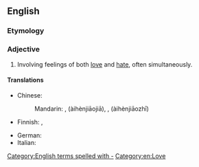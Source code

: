 ==English==
{{wikipedia|love-hate relationship}}

===Etymology===
{{compound|en|love|hate}}

===Adjective===
{{en-adj|-}}

# {{lb|en|of a relationship}} Involving feelings of both [[love]] and [[hate]], often simultaneously.

====Translations====
{{trans-top}}
* Chinese:
*: Mandarin: {{lang|und|sc=Hani|[[愛]][[恨]][[交加]]}}, {{lang|und|sc=Hani|[[爱]][[恨]][[交加]]}} (àihènjiāojiā), {{lang|und|sc=Hani|[[愛]][[恨]][[交織]]}}, {{lang|und|sc=Hani|[[爱]][[恨]][[交织]]}} (àihènjiāozhī)
* Finnish: {{t|fi|[[viha]]-[[rakkaus]]-}}, {{qualifier|see: [[viha-rakkaussuhde]]}}
{{trans-mid}}
* German: {{t+|de|Hassliebe|f}}
* Italian: {{t|it|odiosamato}}
{{trans-bottom}}

[[Category:English terms spelled with -]]
[[Category:en:Love]]